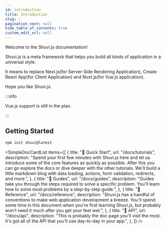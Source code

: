 ```yaml
---
id: introduction
title: Introduction
slug: /
pagination_next: null
hide_table_of_contents: true
custom_edit_url: null
---
```


Welcome to the Shuvi.js documentation!

Shuvi.js is a meta framework that helps you build all kinds of application in a universal style.

It means to replace Next.js(for Server-Side Rendering Application), Create React App(for Client Application) and Nuxt.js(for Vue.js application).

Hope you like Shuvi.js.

:::info

Vue.js support is still in the plan.

:::

## Getting Started

```sh
npm init shuvi@latest
```


<SimpleDocCardList
  items={[
    {
      title: "📄️ Quick Start",
      url: "/docs/tutorials",
      description:
        "Spend your first few minutes with Shuvi.js here and let us introduce some of the core features as quickly as possible. After this you can go explore the docs or dive deeper with the other tutorials. We'll build a little markdown blog with data loading, actions, form validation, redirects, and more.",
    },
    {
      title: "📄️ Guides",
      url: "/docs/guides",
      description:
        "Guides take you through the steps required to solve a specific problem. You'll learn how to solve most problems by a step-by-step guide.",
    },
    {
      title: "📄️ Reference",
      url: "/docs/reference",
      description:
        "Shuvi.js has a handful of conventions to make web application development a breeze. You'll spend some time in this document when you're first learning Shuvi.js, but probably won't need it much after you get your feet wet.",
    },
    {
      title: "📄️ API",
      url: "/docs/api",
      description:
        "This is probably the doc page you'll visit the most. It's got all of the API that you'll use day-to-day in your app.",
    },
  ]}
/>

